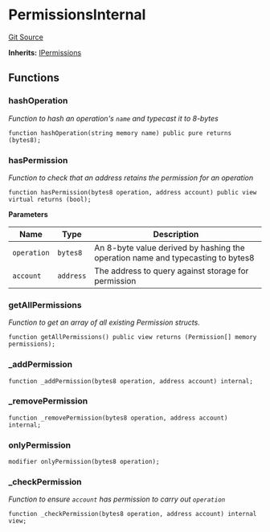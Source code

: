 # PermissionsInternal
[Git Source](https://github.com/0xStation/0xrails/blob/491ae339f09853335dba9e897f46862d776d54b5/src/access/permissions/PermissionsInternal.sol)

**Inherits:**
[IPermissions](/src/access/permissions/interface/IPermissions.sol/interface.IPermissions.md)


## Functions
### hashOperation

*Function to hash an operation's `name` and typecast it to 8-bytes*


```solidity
function hashOperation(string memory name) public pure returns (bytes8);
```

### hasPermission

*Function to check that an address retains the permission for an operation*


```solidity
function hasPermission(bytes8 operation, address account) public view virtual returns (bool);
```
**Parameters**

|Name|Type|Description|
|----|----|-----------|
|`operation`|`bytes8`|An 8-byte value derived by hashing the operation name and typecasting to bytes8|
|`account`|`address`|The address to query against storage for permission|


### getAllPermissions

*Function to get an array of all existing Permission structs.*


```solidity
function getAllPermissions() public view returns (Permission[] memory permissions);
```

### _addPermission


```solidity
function _addPermission(bytes8 operation, address account) internal;
```

### _removePermission


```solidity
function _removePermission(bytes8 operation, address account) internal;
```

### onlyPermission


```solidity
modifier onlyPermission(bytes8 operation);
```

### _checkPermission

*Function to ensure `account` has permission to carry out `operation`*


```solidity
function _checkPermission(bytes8 operation, address account) internal view;
```

